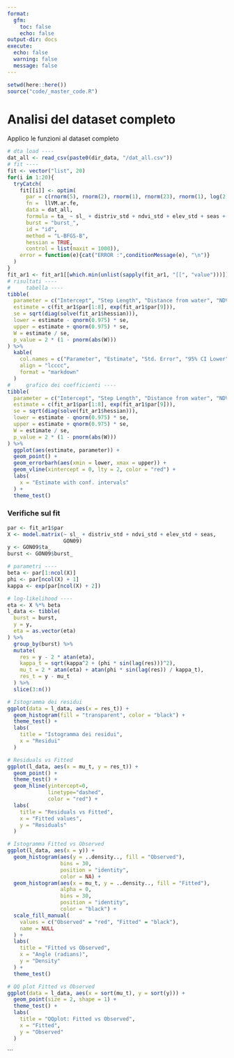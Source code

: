 ```yaml
---
format:
  gfm:
    toc: false
    echo: false
output-dir: docs
execute:
  echo: false
  warning: false
  message: false
---
```

```r
setwd(here::here())
source("code/_master_code.R")
```
# Analisi del dataset completo 

Applico le funzioni al dataset completo 

```r
# dta load ----
dat_all <- read_csv(paste0(dir_data, "/dat_all.csv"))
# fit ----
fit <- vector("list", 20)
for(i in 1:20){
  tryCatch(
    fit[[i]] <- optim(
      par = c(rnorm(5), rnorm(2), rnorm(1), rnorm(23), rnorm(1), log(2)),
      fn =  llVM.ar.fe,
      data = dat_all,
      formula = ta_ ~ sl_ + distriv_std + ndvi_std + elev_std + seas + sex + id,
      burst = "burst_",
      id = "id",
      method = "L-BFGS-B",
      hessian = TRUE,
      control = list(maxit = 1000)),
    error = function(e){cat("ERROR :",conditionMessage(e), "\n")}
  )
}
fit_ar1 <- fit_ar1[[which.min(unlist(sapply(fit_ar1, "[[", "value")))]]
# risultati ----
#     tabella ----
tibble(
  parameter = c("Intercept", "Step Length", "Distance from water", "NDVI Index", "Elevation", "Season = HD", "Season = HW", "Phi" , "Kappa"),
  estimate = c(fit_ar1$par[1:8], exp(fit_ar1$par[9])), 
  se = sqrt(diag(solve(fit_ar1$hessian))),
  lower = estimate - qnorm(0.975) * se,
  upper = estimate + qnorm(0.975) * se,
  W = estimate / se, 
  p_value = 2 * (1 - pnorm(abs(W)))
) %>% 
  kable(
    col.names = c("Parameter", "Estimate", "Std. Error", "95% CI Lower", "95% CI Upper", "Wald test", "p-value"),
    align = "lcccc",
    format = "markdown"
  )
#     grafico dei coefficienti ----
tibble(
  parameter = c("Intercept", "Step Length", "Distance from water", "NDVI Index", "Elevation", "Season = HD", "Season = HW", "Phi" , "Kappa"),
  estimate = c(fit_ar1$par[1:8], exp(fit_ar1$par[9])), 
  se = sqrt(diag(solve(fit_ar1$hessian))),
  lower = estimate - qnorm(0.975) * se,
  upper = estimate + qnorm(0.975) * se,
  W = estimate / se, 
  p_value = 2 * (1 - pnorm(abs(W)))
) %>% 
  ggplot(aes(estimate, parameter)) +
  geom_point() +
  geom_errorbarh(aes(xmin = lower, xmax = upper)) +
  geom_vline(xintercept = 0, lty = 2, color = "red") +
  labs(
    x = "Estimate with conf. intervals"
  ) +
  theme_test()
```
### Verifiche sul fit 
```r
par <- fit_ar1$par
X <- model.matrix(~ sl_ + distriv_std + ndvi_std + elev_std + seas,
                  GON09)
y <- GON09$ta_
burst <- GON09$burst_

# parametri ----
beta <- par[1:ncol(X)]
phi <- par[ncol(X) + 1]
kappa <- exp(par[ncol(X) + 2])

# log-likelihood ----
eta <- X %*% beta
l_data <- tibble(
  burst = burst,
  y = y,
  eta = as.vector(eta)
) %>% 
  group_by(burst) %>% 
  mutate(
    res = y - 2 * atan(eta),
    kappa_t = sqrt(kappa^2 + (phi * sin(lag(res)))^2),
    mu_t = 2 * atan(eta) + atan(phi * sin(lag(res)) / kappa_t),
    res_t = y - mu_t
  ) %>% 
  slice(3:n())

# Istogramma dei residui 
ggplot(data = l_data, aes(x = res_t)) +
  geom_histogram(fill = "transparent", color = "black") +
  theme_test() +
  labs(
    title = "Istogramma dei residui",
    x = "Residui"
  )

# Residuals vs Fitted 
ggplot(l_data, aes(x = mu_t, y = res_t)) +
  geom_point() +
  theme_test() +
  geom_hline(yintercept=0, 
             linetype="dashed", 
             color = "red") +
  labs(
    title = "Residuals vs Fitted",
    x = "Fitted values", 
    y = "Residuals"
  )

# Istogramma Fitted vs Observed 
ggplot(l_data, aes(x = y)) +
  geom_histogram(aes(y = ..density.., fill = "Observed"),
                 bins = 30, 
                 position = "identity", 
                 color = NA) +
  geom_histogram(aes(x = mu_t, y = ..density.., fill = "Fitted"), 
                 alpha = 0, 
                 bins = 30, 
                 position = "identity", 
                 color = "black") +
  scale_fill_manual(
    values = c("Observed" = "red", "Fitted" = "black"),
    name = NULL
  ) +
  labs(
    title = "Fitted vs Observed",
    x = "Angle (radians)",
    y = "Density"
  ) +
  theme_test()

# QQ plot Fitted vs Observed
ggplot(data = l_data, aes(x = sort(mu_t), y = sort(y))) +
  geom_point(size = 2, shape = 1) +
  theme_test() +
  labs(
    title = "QQplot: Fitted vs Observed",
    x = "Fitted", 
    y = "Observed"
  )
```
```

